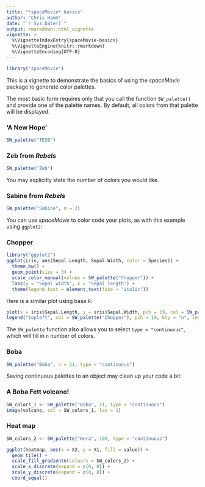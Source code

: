 ```yaml
---
title: "*spaceMovie* basics"
author: "Chris Hamm"
date: "`r Sys.Date()`"
output: rmarkdown::html_vignette
vignette: >
  %\VignetteIndexEntry{spaceMovie-basics}
  %\VignetteEngine{knitr::rmarkdown}
  %\VignetteEncoding{UTF-8}
---
```

```r
library("spaceMovie")
```

This is a vignette to demonstrate the basics of using the *spaceMovie* package to generate color palettes.

The most basic form requires only that you call the function `SW_palette()` and provide one of the palette names. By default, all colors from that palette will be displayed.

### 'A New Hope'
```r
SW_palette("TESB")
```

### Zeb from *Rebels*
```r
SW_palette("Zeb")
```

You may explicitly state the number of colors you would like.

### Sabine from *Rebels*
```r
SW_palette("Sabine", n = 3)
```


You can use *spaceMovie* to color code your plots, as with this example using `ggplot2`:

### Chopper
```r
library("ggplot2")
ggplot(iris, aes(Sepal.Length, Sepal.Width, color = Species)) +
  theme_bw() +
  geom_point(size = 3) +
  scale_color_manual(values = SW_palette("Chopper")) +
  labs(y = "Sepal width", x = "Sepal length") +
  theme(legend.text = element_text(face = "italic"))
```

Here is a similar plot using base `R`:
```r
plot(x = iris$Sepal.Length, y = iris$Sepal.Width, pch = 19, col = SW_palette("Chopper")[factor(iris$Species)], cex = 1.25, xlab = "Sepal length", ylab = "Sepal width", las = 1, ylim = c(2, 4.5), xlim = c(4, 8))
legend("topleft", col = SW_palette("Chopper"), pch = 19, bty = "n", legend = c(expression(paste(italic("setosa"))), c(expression(paste(italic("versicolor")))), c(expression(paste(italic("virginica"))))))
```


The `SW_palette` function also allows you to select `type = "continuous"`, which will fill in `n` number of colors.

### Boba
```r
SW_palette("Boba", n = 21, type = "continuous")
```

Saving continuous palettes to an object may clean up your code a bit:

### A Boba Fett volcano!
```r
SW_colors_1 <- SW_palette("Boba", 21, type = "continuous")
image(volcano, col = SW_colors_1, las = 1)
```



### Heat map
```r
SW_colors_2 <- SW_palette("Hera", 100, type = "continuous")

ggplot(heatmap, aes(x = X2, y = X1, fill = value)) + 
  geom_tile() + 
  scale_fill_gradientn(colours = SW_colors_2) + 
  scale_x_discrete(expand = c(0, 0)) +
  scale_y_discrete(expand = c(0, 0)) + 
  coord_equal() 
```






